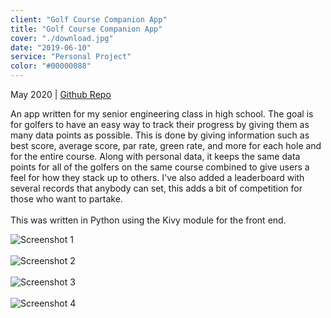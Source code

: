 ```yaml
---
client: "Golf Course Companion App"
title: "Golf Course Companion App"
cover: "./download.jpg"
date: "2019-06-10"
service: "Personal Project"
color: "#00000088"
---
```

May 2020 | [Github Repo](https://github.com/ryanrych/Golf-Score-App)

An app written for my senior engineering class in high school. The goal is for golfers to have an easy 
way to track their progress by giving them as many data points as possible. This is done by giving information 
such as best score, average score, par rate, green rate, and more for each hole and for the entire course. 
Along with personal data, it keeps the same data points for all of the golfers on the same course combined to 
give users a feel for how they stack up to others. I've also added a leaderboard 
with several records that anybody can set, this adds a bit of competition for those who want to partake.<br/><br/>
This was written in Python using the Kivy module for the front end.

![Screenshot 1](./golfCourse1.png)
<br/><br/>
![Screenshot 2](./golfCourse2.png)
<br/><br/>
![Screenshot 3](./golfCourse3.png)
<br/><br/>
![Screenshot 4](./golfCourse4.png)